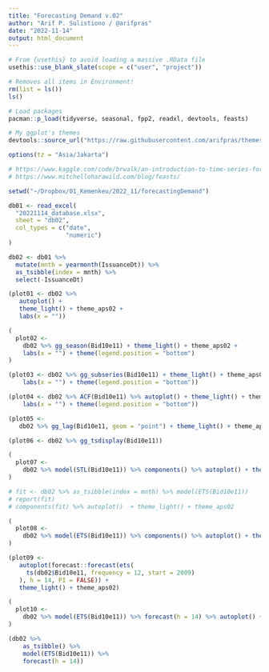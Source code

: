 ```yaml
---
title: "Forecasting Demand v.02"
author: "Arif P. Sulistiono / @arifpras"
date: "2022-11-14"
output: html_document
---
```


```r
# From {usethis} to avoid loading a massive .RData file
usethis::use_blank_slate(scope = c("user", "project"))

# Removes all items in Environment!
rm(list = ls())
ls()

# Load packages
pacman::p_load(tidyverse, seasonal, fpp2, readxl, devtools, feasts)

# My ggplot's themes
devtools::source_url("https://raw.githubusercontent.com/arifpras/themesAPS/main/themesAPS?raw=TRUE")

options(tz = "Asia/Jakarta")

# https://www.kaggle.com/code/brwalk/an-introduction-to-time-series-forecasting-in-r
# https://www.mitchelloharawild.com/blog/feasts/
```

```r
setwd("~/Dropbox/01_Kemenkeu/2022_11/forecastingDemand")
```

```r
db01 <- read_excel(
  "20221114_database.xlsx",
  sheet = "db02",
  col_types = c("date",
                "numeric")
)

db02 <- db01 %>%
  mutate(mnth = yearmonth(IssuanceDt)) %>%
  as_tsibble(index = mnth) %>%
  select(-IssuanceDt)
```

```r
(plot01 <- db02 %>%
   autoplot() +
   theme_light() + theme_aps02 +
   labs(x = ""))
```

```r
(
  plot02 <-
    db02 %>% gg_season(Bid10e11) + theme_light() + theme_aps02 +
    labs(x = "") + theme(legend.position = "bottom")
)
```

```r
(plot03 <- db02 %>% gg_subseries(Bid10e11) + theme_light() + theme_aps02 +
    labs(x = "") + theme(legend.position = "bottom"))
```

```r
(plot04 <- db02 %>% ACF(Bid10e11) %>% autoplot() + theme_light() + theme_aps02 +
    labs(x = "") + theme(legend.position = "bottom"))
```

```r
(plot05 <-
   db02 %>% gg_lag(Bid10e11, geom = "point") + theme_light() + theme_aps02)
```

```r
(plot06 <- db02 %>% gg_tsdisplay(Bid10e11))
```

```r
(
  plot07 <-
    db02 %>% model(STL(Bid10e11)) %>% components() %>% autoplot() + theme_light() + theme_aps02
)
```

```r
# fit <- db02 %>% as_tsibble(index = mnth) %>% model(ETS(Bid10e11))
# report(fit)
# components(fit) %>% autoplot()  + theme_light() + theme_aps02

(
  plot08 <-
    db02 %>% model(ETS(Bid10e11)) %>% components() %>% autoplot() + theme_light() + theme_aps02
)
```

```r
(plot09 <-
   autoplot(forecast::forecast(ets(
     ts(db02$Bid10e11, frequency = 12, start = 2009)
   ), h = 14, PI = FALSE)) +
   theme_light() + theme_aps02) 

(
  plot10 <-
    db02 %>% model(ETS(Bid10e11)) %>% forecast(h = 14) %>% autoplot() + theme_light() + theme_aps02 + labs(x = "")
)

(db02 %>%
    as_tsibble() %>%
    model(ETS(Bid10e11)) %>%
    forecast(h = 14))
```

